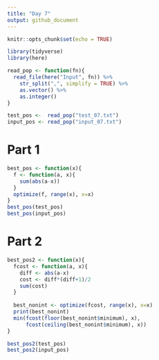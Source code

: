 ```yaml
---
title: "Day 7"
output: github_document
---
```


```r
knitr::opts_chunk$set(echo = TRUE)
```

```r
library(tidyverse)
library(here)
```

```r
read_pop <- function(fn){
  read_file(here("Input", fn)) %>%
    str_split(",", simplify = TRUE) %>%
    as.vector() %>%
    as.integer()
}

test_pos <-  read_pop("test_07.txt")
input_pos <- read_pop("input_07.txt")
```

# Part 1

```r
best_pos <- function(x){
  f <- function(a, x){
    sum(abs(a-x))
  }
  optimize(f, range(x), x=x)  
}
best_pos(test_pos)
best_pos(input_pos)


```

# Part 2


```r

best_pos2 <- function(x){
  fcost <- function(a, x){
    diff <- abs(a-x)
    cost <- diff*(diff+1)/2
    sum(cost)
  }
  
  best_nonint <- optimize(fcost, range(x), x=x)  
  print(best_nonint)
  min(fcost(floor(best_nonint$minimum), x),
      fcost(ceiling(best_nonint$minimum), x))
}

best_pos2(test_pos)
best_pos2(input_pos)
```

